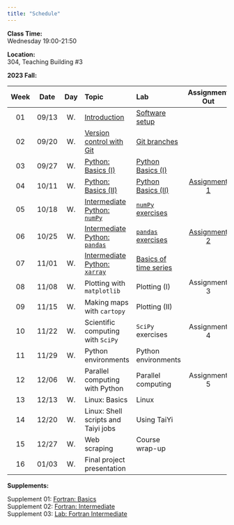 ---
title: "Schedule"
---
**Class Time:**   
Wednesday 19:00-21:50

**Location:**   
304, Teaching Building #3   

**2023 Fall:**

|Week|Date |Day | Topic                                                                                     | Lab                                                                      | Assignment Out                                                         | Assignment Due  |
|:--:|:---:|:--:|:------------------------------------------------------------------------------------------|:-------------------------------------------------------------------------|:----------------------------------------------------------------------:|:---------------:|
|01  |09/13|W.  |[Introduction](https://zhu-group.github.io/ese5023/Section_01.html)                        | [Software setup](https://zhu-group.github.io/ese5023/Lab_01.html)        |                                                                        |                 |
|02  |09/20|W.  |[Version control with Git](https://zhu-group.github.io/ese5023/Section_02.html)            | [Git branches](https://zhu-group.github.io/ese5023/Lab_02.html)          |                                                                        |                 |
|03  |09/27|W.  |[Python: Basics (I)](https://zhu-group.github.io/ese5023/Section_03.html)                  | [Python Basics (I)](https://zhu-group.github.io/ese5023/Lab_03.html)     |                                                                        |                 |
|04  |10/11|W.  |[Python: Basics (II)](https://zhu-group.github.io/ese5023/Section_04.html)                 | [Python Basics (II)](https://zhu-group.github.io/ese5023/Lab_04.html)    | [Assignment 1](https://zhu-group.github.io/ese5023/Assignment_01.html) |                 |
|05  |10/18|W.  |[Intermediate Python: `numPy`](https://zhu-group.github.io/ese5023/Section_05.html)        | [`numPy` exercises](https://zhu-group.github.io/ese5023/Lab_05.html)     |                                                                        |                 |
|06  |10/25|W.  |[Intermediate Python: `pandas`](https://zhu-group.github.io/ese5023/Section_06.html)       | [`pandas` exercises](https://zhu-group.github.io/ese5023/Lab_06.html)    | [Assignment 2](https://zhu-group.github.io/ese5023/Assignment_02.html) | Assignment 1    |
|07  |11/01|W.  |[Intermediate Python: `xarray`](https://zhu-group.github.io/ese5023/Section_07.html)       | [Basics of time series](https://zhu-group.github.io/ese5023/Lab_07.html) |                                                                        |                 |
|08  |11/08|W.  |Plotting with `matplotlib`                                                                 | Plotting (I)                                                             | Assignment 3                                                           | Assignment 2    |
|09  |11/15|W.  |Making maps with `cartopy`                                                                 | Plotting (II)                                                            |                                                                        |                 |
|10  |11/22|W.  |Scientific computing with `SciPy`                                                          | `SciPy` exercises                                                        | Assignment 4                                                           | Assignment 3    |
|11  |11/29|W.  |Python environments                                                                        | Python environments                                                      |                                                                        |                 |
|12  |12/06|W.  |Parallel computing with Python                                                             | Parallel computing                                                       | Assignment 5                                                           | Assignment 4    |
|13  |12/13|W.  |Linux: Basics                                                                              | Linux                                                                    |                                                                        |                 |
|14  |12/20|W.  |Linux: Shell scripts and Taiyi jobs                                                        | Using TaiYi                                                              |                                                                        | Assignment 5    |
|15  |12/27|W.  |Web scraping                                                                               | Course wrap-up                                                           |                                                                        |                 |
|16  |01/03|W.  |Final project presentation                                                                 |                                                                          |                                                                        |                 |


**Supplements:**  

Supplement 01: [Fortran: Basics](https://zhu-group.github.io/ese5023/Sup_01.html)  
Supplement 02: [Fortran: Intermediate](https://zhu-group.github.io/ese5023/Sup_02.html)  
Supplement 03: [Lab: Fortran Intermediate](https://zhu-group.github.io/ese5023/Sup_03.html)  